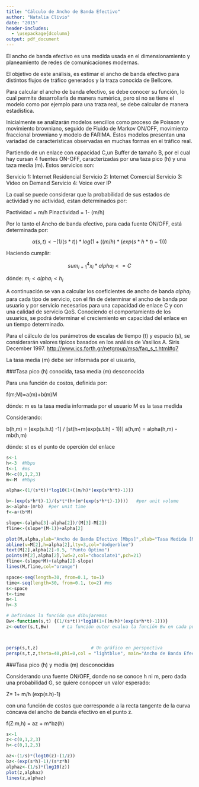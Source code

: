 ```yaml
---
title: "Cálculo de Ancho de Banda Efectivo"
author: "Natalia Clivio"
date: "2015"
header-includes:
  - \usepackage{dcolumn}
output: pdf_document
---
```

El ancho de banda efectivo es una medida usada en el dimensionamiento y planeamiento de redes de comunicaciones modernas. 

El objetivo de este análisis, es estimar el ancho de banda efectivo para distintos flujos de tráfico generados y la traza conocida de Bellcore.

Para calcular el ancho de banda efectivo, se debe conocer su función, lo cual permite desarrollarla de manera numérica, pero si no se tiene el modelo como por ejemplo para una traza real, se debe calcular de manera estadística.

Inicialmente se analizarán modelos sencillos como proceso de Poisson y movimiento browniano, seguido de Fluido de Markov ON/OFF, movimiento fraccional browniano y modelo de FARIMA. Estos modelos presentan una variadad de características observadas en muchas formas en el tráfico real.

Partiendo de un enlace con capacidad C,un Buffer de tamaño B, por el cual hay cursan 4 fuentes ON-OFF, caracterizadas por una taza pico (h) y una taza media (m). Estos servicios son:

Servicio 1: Internet Residencial
Servicio 2: Internet Comercial
Servicio 3: Video on Demand
Servicio 4: Voice over IP

La cual se puede considerar que la probabilidad de sus estados de actividad y no actividad, estan determinados por:

Pactividad = m/h
Pinactividad = 1- (m/h)

Por lo tanto el Ancho de banda efectivo, para cada  fuente ON/OFF, está determinada por:

$$\alpha(s,t)<-(1/(s*t))*log(1+((m/h)*(exp(s*h*t)-1)))$$

Haciendo cumplir:

$$sum_{i=1}^{4}x_{i}*alpha_{i}<=C$$

dónde:
$m_{i}<alpha_{i}<h_{i}$

A continuación se van a calcular los coeficientes de ancho de banda $alpha_{i}$ para cada tipo de servicio, con el fin de determinar el ancho de banda por usuario y por servicio necesarios para una capacidad de enlace C y con una calidad de servicio QoS. Conociendo el comportamiento de los usuarios, se podrá determinar el creciemiento en capacidad del enlace en un tiempo determinado.

Para el cálculo de los parámetros de escalas de tiempo (t) y espacio (s), se considerarán valores típicos basados en los análisis de Vasilios A. Siris
December 1997. <http://www.ics.forth.gr/netgroup/msa/faq_s_t.html#q7>

\begin{tabular*}{0.75\textwidth}{@{\extracolsep{\fill} } | c | c | c | r | }
  \hline
  Tipo 1 Internet Residencial &3 &1 & 150 ms \\
  \hline
  Tipo 2 Internet Corporativo &3 &1 & 150 ms  \\
  \hline
 
\end{tabular*}

La tasa media (m) debe ser informada por el usuario, 


###Tasa pico (h) conocida, tasa media (m) desconocida

Para una función de costos, definida por:

f(m;M)=a(m)+b(m)M

dónde:
m es ta tasa media informada por el usuario
M es la tasa medida

Considerando:

b(h,m) = [exp(s.h.t) -1] / [st(h+m(exp(s.t.h) - 1))]
a(h,m) = alpha(h,m) - mb(h,m)

dónde:
st es el punto de operción del enlace

```r
s<-1
h<-3  #Mbps
t<-1  #ms
M<-c(0,1,2,3)
m<-M  #Mbps

alpha<-(1/(s*t))*log10(1+((m/h)*(exp(s*h*t)-1)))

b<-(exp(s*h*t)-1)/(s*t*(h+(m*(exp(s*h*t)-1))))   #per unit volume
a<-alpha-(m*b)  #per unit time
f<-a+(b*M)

slope<-(alpha[3]-alpha[2])/(M[3]-M[2])
fline<-(slope*(M-1))+alpha[2]

plot(M,alpha,ylab="Ancho de Banda Efectivo [Mbps]",xlab="Tasa Medida [Mbps]",type="o",col="darkblue",lwd=2, main="Función de Ancho de Banda Efectivo" )
abline(v=M[2],h=alpha[2],lty=3,col="dodgerblue")
text(M[2],alpha[2]-0.5, "Punto Óptimo")
points(M[2],alpha[2],lwd=2,col="chocolate1",pch=21)
fline<-(slope*M)+(alpha[2]-slope)
lines(M,fline,col="orange")

space<-seq(length=30, from=0.1, to=1)
time<-seq(length=30, from=0.1, to=2) #ms
s<-space
t<-time
m<-1
h<-3

# Definimos la función que dibujaremos
Bw<-function(s,t) {(1/(s*t))*log10(1+((m/h)*(exp(s*h*t)-1)))}   
z<-outer(s,t,Bw)     # La función outer evalua la función Bw en cada punto(si,tj)



persp(s,t,z)                    # Un gráfico en perspectiva
persp(s,t,z,theta=40,phi=0,col = "lightblue", main="Ancho de Banda Efectivo",ticktype = "detailed",xlab="s",ylab="time (ms)",zlab="(s,t)")  

```


###Tasa pico (h) y media (m) desconocidas

Considerando una fuente ON/OFF, donde no se conoce h ni m, pero dada una probabilidad G, se quiere conopcer un valor esperado:

Z= 1+ m/h (exp(s.h)-1)

con una función de costos que corresponde a la recta tangente de la curva cóncava del ancho de banda efectivo en el punto z.

f(Z:m,h) = az + m*bz(h)

```r
s<-1
z<-c(0,1,2,3)
h<-c(0,1,2,3)  

az<-(1/s)*(log10(z)-(1/z))
bz<-(exp(s*h)-1)/(s*z*h)
alphaz<-(1/s)*(log10(z))
plot(z,alphaz)
lines(z,alphaz)
````




